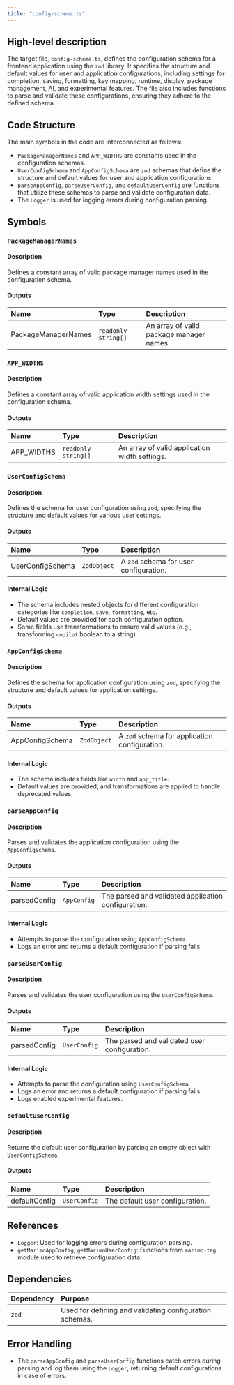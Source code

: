 ```yaml
---
title: "config-schema.ts"
---
```


## High-level description

The target file, `config-schema.ts`, defines the configuration schema for a frontend application using the `zod` library. It specifies the structure and default values for user and application configurations, including settings for completion, saving, formatting, key mapping, runtime, display, package management, AI, and experimental features. The file also includes functions to parse and validate these configurations, ensuring they adhere to the defined schema.

## Code Structure

The main symbols in the code are interconnected as follows:
- `PackageManagerNames` and `APP_WIDTHS` are constants used in the configuration schemas.
- `UserConfigSchema` and `AppConfigSchema` are `zod` schemas that define the structure and default values for user and application configurations.
- `parseAppConfig`, `parseUserConfig`, and `defaultUserConfig` are functions that utilize these schemas to parse and validate configuration data.
- The `Logger` is used for logging errors during configuration parsing.

## Symbols

### `PackageManagerNames`
#### Description
Defines a constant array of valid package manager names used in the configuration schema.

#### Outputs
| Name | Type | Description |
|:-----|:-----|:------------|
| PackageManagerNames | `readonly string[]` | An array of valid package manager names. |

### `APP_WIDTHS`
#### Description
Defines a constant array of valid application width settings used in the configuration schema.

#### Outputs
| Name | Type | Description |
|:-----|:-----|:------------|
| APP_WIDTHS | `readonly string[]` | An array of valid application width settings. |

### `UserConfigSchema`
#### Description
Defines the schema for user configuration using `zod`, specifying the structure and default values for various user settings.

#### Outputs
| Name | Type | Description |
|:-----|:-----|:------------|
| UserConfigSchema | `ZodObject` | A `zod` schema for user configuration. |

#### Internal Logic
- The schema includes nested objects for different configuration categories like `completion`, `save`, `formatting`, etc.
- Default values are provided for each configuration option.
- Some fields use transformations to ensure valid values (e.g., transforming `copilot` boolean to a string).

### `AppConfigSchema`
#### Description
Defines the schema for application configuration using `zod`, specifying the structure and default values for application settings.

#### Outputs
| Name | Type | Description |
|:-----|:-----|:------------|
| AppConfigSchema | `ZodObject` | A `zod` schema for application configuration. |

#### Internal Logic
- The schema includes fields like `width` and `app_title`.
- Default values are provided, and transformations are applied to handle deprecated values.

### `parseAppConfig`
#### Description
Parses and validates the application configuration using the `AppConfigSchema`.

#### Outputs
| Name | Type | Description |
|:-----|:-----|:------------|
| parsedConfig | `AppConfig` | The parsed and validated application configuration. |

#### Internal Logic
- Attempts to parse the configuration using `AppConfigSchema`.
- Logs an error and returns a default configuration if parsing fails.

### `parseUserConfig`
#### Description
Parses and validates the user configuration using the `UserConfigSchema`.

#### Outputs
| Name | Type | Description |
|:-----|:-----|:------------|
| parsedConfig | `UserConfig` | The parsed and validated user configuration. |

#### Internal Logic
- Attempts to parse the configuration using `UserConfigSchema`.
- Logs an error and returns a default configuration if parsing fails.
- Logs enabled experimental features.

### `defaultUserConfig`
#### Description
Returns the default user configuration by parsing an empty object with `UserConfigSchema`.

#### Outputs
| Name | Type | Description |
|:-----|:-----|:------------|
| defaultConfig | `UserConfig` | The default user configuration. |

## References

- `Logger`: Used for logging errors during configuration parsing.
- `getMarimoAppConfig`, `getMarimoUserConfig`: Functions from `marimo-tag` module used to retrieve configuration data.

## Dependencies

| Dependency | Purpose |
|:-----------|:--------|
| `zod` | Used for defining and validating configuration schemas. |

## Error Handling

- The `parseAppConfig` and `parseUserConfig` functions catch errors during parsing and log them using the `Logger`, returning default configurations in case of errors.